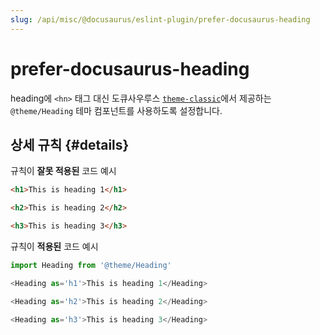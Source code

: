 ```yaml
---
slug: /api/misc/@docusaurus/eslint-plugin/prefer-docusaurus-heading
---
```


# prefer-docusaurus-heading

heading에 `<hn>` 태그 대신 도큐사우루스 [`theme-classic`](../../themes/theme-classic.mdx)에서 제공하는 `@theme/Heading` 테마 컴포넌트를 사용하도록 설정합니다.

## 상세 규칙 {#details}

규칙이 **잘못 적용된** 코드 예시

```html
<h1>This is heading 1</h1>

<h2>This is heading 2</h2>

<h3>This is heading 3</h3>
```

규칙이 **적용된** 코드 예시

```javascript
import Heading from '@theme/Heading'

<Heading as='h1'>This is heading 1</Heading>

<Heading as='h2'>This is heading 2</Heading>

<Heading as='h3'>This is heading 3</Heading>
```
